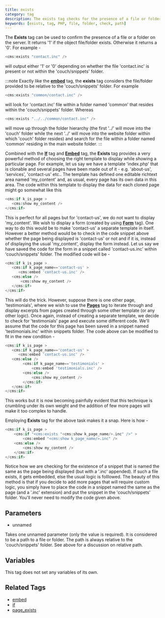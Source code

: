 ```yaml
---
title: exists
category: tag
description: The exists tag checks for the presence of a file or folder on the server, returning '1' if found and '0' if not, with paths relative to the couch/snippets folder.
keywords: [exists, tag, PHP, file, folder, check, path]
---
```


The **Exists** tag can be used to confirm the presence of a file or a folder on the server.
It returns '1' if the object file/folder exists. Otherwise it returns a '0'.
For example -

```php
<cms:exists "contact.inc" />
```

will output either '1' or '0' depending on whether the file 'contact.inc' is present or not within the 'couch/snippets' folder.

:::note
Exactly like the [**embed**](../embed.html) tag, the **exists** tag considers the file/folder provided to be relative to the 'couch/snippets' folder.
For example

```php
<cms:exists "common/contact.inc" />
```
will look for 'contact.inc' file within a folder named 'common' that resides within the 'couch/snippets' folder. Whereas

```php
<cms:exists "../../common/contact.inc" />
```
will move up through the folder hierarchy (the first '../' will move into the 'couch' folder while the next '../'  will move into the website folder within which 'couch' folder resides) and search for the file within a folder named 'common' residing in the main website folder.
:::

Combined with the [**If**](../if.html) tag and [**Embed**](../embed.html) tag, the **Exists** tag provides a very powerful method of choosing the right template to display while showing a particular page.
For example, let us say we have a template 'index.php' that is clonable and several pages have been made out of it - e.g. 'about-us', 'services',  'contact-us' etc.. The template has defined one editable richtext area named 'my_content' and, as usual, every page has its own data in this area. The code within this template to display the data for each cloned page might go somewhat like this

```php
<cms:if k_is_page >
   <cms:show my_content />
</cms:if>
```

This is perfect for all pages but for 'contact-us', we do not want to display 'my_content'. We wish to display a form (created by using [**Form**](../form.html) tag). One way to do this would be to make 'contact-us' a separate template in itself. However a better method would be to check in the code snippet above whether the page being displayed is 'contact-us' or not and if it is, instead of displaying the usual 'my_content', display the form instead.
Let us say we have saved the code for the form in a snippet called 'contact-us.inc' within 'couch/snippets' folder. The modified code will be -

```php
<cms:if k_is_page >
   <cms:if k_page_name=='contact-us' >
      <cms:embed 'contact-us.inc' />
   <cms:else />
       <cms:show my_content />
   </cms:if>
</cms:if>
```

This will do the trick.
However, suppose there is one other page, 'testimonials', where we wish to use the [**Pages**](../pages.html) tag to iterate through and display excerpts from pages created through some other template (or any other logic). Once again, instead of creating a separate template, we decide to check for 'testimonials' page and execute some different code. We'll assume that the code for this page has been saved in a snippet named 'testimonials.inc' within snippets folder.
The code above can be modified to fit in the new condition -

```php
<cms:if k_is_page >
   <cms:if k_page_name=='contact-us' >
      <cms:embed 'contact-us.inc' />
   <cms:else />
        <cms:if k_page_name=='testimonials' >
            <cms:embed 'testimonials.inc' />
        <cms:else />
            <cms:show my_content />
        </cms:if>
   </cms:if>
</cms:if>
```

This works but it is now becoming painfully evident that this technique is crumbling under its own weight and the addition of few more pages will make it too complex to handle.

Employing **Exists** tag for the above task makes it a snap. Here is how -

```php
<cms:if k_is_page >
    <cms:if "<cms:exists "<cms:show k_page_name/>.inc" />" >
        <cms:embed "<cms:show k_page_name/>.inc" />
    <cms:else />
        <cms:show my_content />
    </cms:if>
</cms:if>
```

Notice how we are checking for the existence of a snippet that is named the same as the page being displayed (but with a '.inc' appended).
If such a file exists, it gets embedded, else the usual logic is folllowed.
The beauty of this method is that if you decide to add more pages that will require custom logic, you simply have to place the code in a snippet named the same as the page (and a '.inc' extension) and put the snippet in the 'couch/snippets' folder.
You'll never need to modify the code given above.

## Parameters

*   unnamed

Takes one unnamed parameter (only the value is required).
It is considered to be a path to a file or folder. The path is always relative to the 'couch/snippets' folder.
See above for a discussion on relative path.

## Variables

This tag does not set any variables of its own.

## Related Tags

*   [embed](../embed.html)
*   [if](../if.html)
*   [page_exists](../page_exists.html)